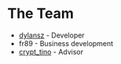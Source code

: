 # The Team

- [dylansz](https://twitter.com/dylansz_/) - Developer
- fr89 - Business development
- [crypt_tino](https://twitter.com/crypt_tino/) - Advisor
